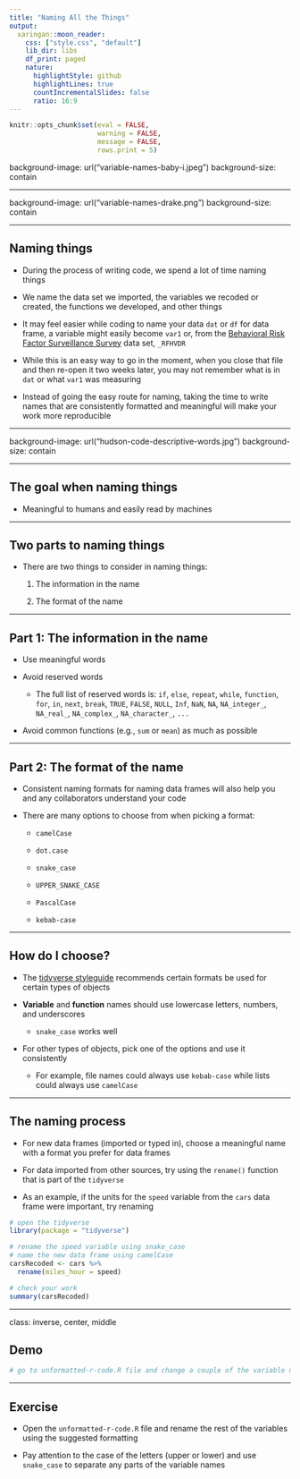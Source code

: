 ```yaml
---
title: "Naming All the Things"
output:
  xaringan::moon_reader:
    css: ["style.css", "default"]
    lib_dir: libs
    df_print: paged
    nature:
      highlightStyle: github
      highlightLines: true
      countIncrementalSlides: false
      ratio: 16:9
---
```


```r
knitr::opts_chunk$set(eval = FALSE, 
                      warning = FALSE,
                      message = FALSE,
                      rows.print = 5)
```


background-image: url("variable-names-baby-i.jpeg")
background-size: contain

<span role="img" aria-label="Slide background shows: Tweet screenshot that says found out my wife is due in December and I'm already sweating about what to name this kid. I have have a hard enough time deciding what to name my variables, how can I name a human? Poor little i;"></span>

---


background-image: url("variable-names-drake.png")
background-size: contain

<span role="img" aria-label="Slide background shows: Drake pushing away a poorly formatted variable name and then smiling at a well formatted variable name"></span>

---

## Naming things

* During the process of writing code, we spend a lot of time naming things

* We name the data set we imported, the variables we recoded or created, the functions we developed, and other things

* It may feel easier while coding to name your data `dat` or `df` for data frame, a variable might easily become `var1` or, from the [Behavioral Risk Factor Surveillance Survey](https://www.cdc.gov/brfss/index.html) data set, `_RFHVDR`

* While this is an easy way to go in the moment, when you close that file and then re-open it two weeks later, you may not remember what is in `dat` or what `var1` was measuring 

* Instead of going the easy route for naming, taking the time to write names that are consistently formatted and meaningful will make your work more reproducible


---

background-image: url("hudson-code-descriptive-words.jpg")
background-size: contain

<span role="img" aria-label="Slide background shows: Screenshot of a tweet that says jumping back into code you wrote ages ago like 10% luck, 20% skill, 15% concentrated power of will, 5% pleasure, 50% pain, 100% wishing you used descriptive names."></span>


---

## The goal when naming things 

* Meaningful to humans and easily read by machines

---

## Two parts to naming things

* There are two things to consider in naming things:

    (1) The information in the name 
    
    (2) The format of the name
    
---

## Part 1: The information in the name

* Use meaningful words

* Avoid reserved words

    + The full list of reserved words is: `if`, `else`, `repeat`, `while`, `function`, `for`, `in`, `next`, `break`, `TRUE`, `FALSE`, `NULL`, `Inf`, `NaN`, `NA`, `NA_integer_`, `NA_real_`, `NA_complex_`, `NA_character_`, `...`

* Avoid common functions (e.g., `sum` or `mean`) as much as possible 

---

## Part 2: The format of the name
    
* Consistent naming formats for naming data frames will also help you and any collaborators understand your code 

* There are many options to choose from when picking a format:

    + `camelCase`
    
    + `dot.case`
    
    + `snake_case`
    
    + `UPPER_SNAKE_CASE`
    
    + `PascalCase`
    
    + `kebab-case`

---

## How do I choose?

* The [tidyverse styleguide](https://style.tidyverse.org) recommends certain formats be used for certain types of objects

* **Variable** and **function** names should use lowercase letters, numbers, and underscores

    + `snake_case` works well

* For other types of objects, pick one of the options and use it consistently

    + For example, file names could always use `kebab-case` while lists could always use `camelCase`

---

## The naming process

* For new data frames (imported or typed in), choose a meaningful name with a format you prefer for data frames

* For data imported from other sources, try using the `rename()` function that is part of the `tidyverse`

* As an example, if the units for the `speed` variable from the `cars` data frame were important, try renaming  

```r
# open the tidyverse
library(package = "tidyverse")

# rename the speed variable using snake_case
# name the new data frame using camelCase
carsRecoded <- cars %>% 
  rename(miles_hour = speed)

# check your work
summary(carsRecoded)
```
---

class: inverse, center, middle

## Demo

```r
# go to unformatted-r-code.R file and change a couple of the variable names to snake_case all lower case
```

---

## Exercise

* Open the `unformatted-r-code.R` file and rename the rest of the variables using the suggested formatting 

* Pay attention to the case of the letters (upper or lower) and use `snake_case` to separate any parts of the variable names




